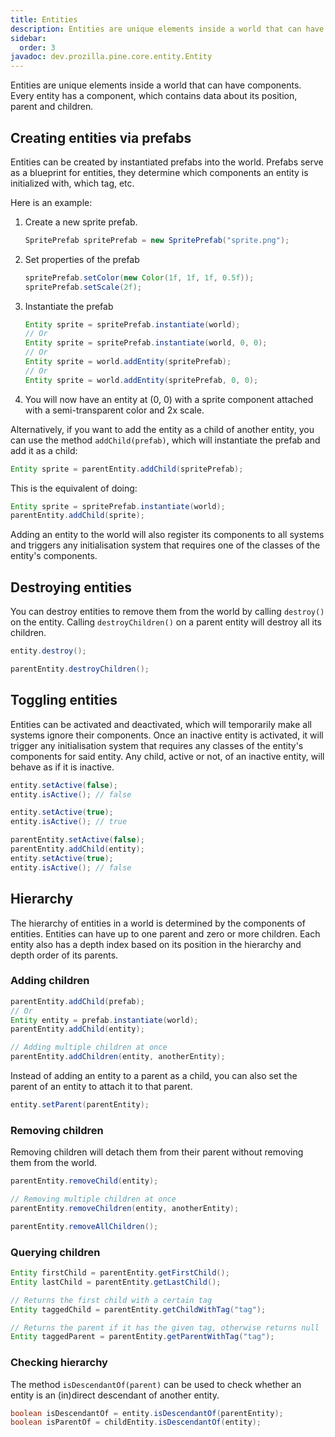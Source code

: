 ```yaml
---
title: Entities
description: Entities are unique elements inside a world that can have components. Every entity has a Transform component, which contains data about its position, parent and children.
sidebar:
  order: 3
javadoc: dev.prozilla.pine.core.entity.Entity
---
```



Entities are unique elements inside a world that can have components. Every entity has a <JavadocLink name="dev.prozilla.pine.core.component.Transform"/> component, which contains data about its position, parent and children.

## Creating entities via prefabs

Entities can be created by instantiated prefabs into the world. Prefabs serve as a blueprint for entities, they determine which components an entity is initialized with, which tag, etc.

Here is an example:

<Steps>

1. Create a new sprite prefab.

	```java
	SpritePrefab spritePrefab = new SpritePrefab("sprite.png");
	```

2. Set properties of the prefab

	```java
	spritePrefab.setColor(new Color(1f, 1f, 1f, 0.5f));
	spritePrefab.setScale(2f);
	```

3. Instantiate the prefab

	```java
	Entity sprite = spritePrefab.instantiate(world);
	// Or
	Entity sprite = spritePrefab.instantiate(world, 0, 0);
	// Or
	Entity sprite = world.addEntity(spritePrefab);
	// Or
	Entity sprite = world.addEntity(spritePrefab, 0, 0);
	```

4. You will now have an entity at (0, 0) with a sprite component attached with a semi-transparent color and 2x scale.

</Steps>

Alternatively, if you want to add the entity as a child of another entity, you can use the method `addChild(prefab)`, which will instantiate the prefab and add it as a child:

```java
Entity sprite = parentEntity.addChild(spritePrefab);
```

This is the equivalent of doing:

```java
Entity sprite = spritePrefab.instantiate(world);
parentEntity.addChild(sprite);
```

Adding an entity to the world will also register its components to all systems and triggers any initialisation system that requires one of the classes of the entity's components.

## Destroying entities

You can destroy entities to remove them from the world by calling `destroy()` on the entity. Calling `destroyChildren()` on a parent entity will destroy all its children.

```java
entity.destroy();

parentEntity.destroyChildren();
```

## Toggling entities

Entities can be activated and deactivated, which will temporarily make all systems ignore their components.
Once an inactive entity is activated, it will trigger any initialisation system that requires any classes of the entity's components for said entity.
Any child, active or not, of an inactive entity, will behave as if it is inactive.

```java
entity.setActive(false);
entity.isActive(); // false

entity.setActive(true);
entity.isActive(); // true

parentEntity.setActive(false);
parentEntity.addChild(entity);
entity.setActive(true);
entity.isActive(); // false
```

## Hierarchy

The hierarchy of entities in a world is determined by the <JavadocLink name="dev.prozilla.pine.core.component.Transform"/> components of entities.
Entities can have up to one parent and zero or more children.
Each entity also has a depth index based on its position in the hierarchy and depth order of its parents.

### Adding children

```java
parentEntity.addChild(prefab);
// Or
Entity entity = prefab.instantiate(world);
parentEntity.addChild(entity);

// Adding multiple children at once
parentEntity.addChildren(entity, anotherEntity);
```

Instead of adding an entity to a parent as a child, you can also set the parent of an entity to attach it to that parent.

```java
entity.setParent(parentEntity);
```

### Removing children

Removing children will detach them from their parent without removing them from the world.

```java
parentEntity.removeChild(entity);

// Removing multiple children at once
parentEntity.removeChildren(entity, anotherEntity);

parentEntity.removeAllChildren();
```

### Querying children

```java
Entity firstChild = parentEntity.getFirstChild();
Entity lastChild = parentEntity.getLastChild();

// Returns the first child with a certain tag
Entity taggedChild = parentEntity.getChildWithTag("tag");

// Returns the parent if it has the given tag, otherwise returns null
Entity taggedParent = parentEntity.getParentWithTag("tag");
```

### Checking hierarchy

The method `isDescendantOf(parent)` can be used to check whether an entity is an (in)direct descendant of another entity.

```java
boolean isDescendantOf = entity.isDescendantOf(parentEntity);
boolean isParentOf = childEntity.isDescendantOf(entity);
```
